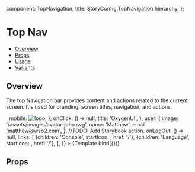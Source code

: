 
  component: TopNavigation,
  title: StoryConfig.TopNavigation.hierarchy,
};

<Meta title={meta.title} component={meta.component} />


# Top Nav

- [Overview](#overview)
- [Props](#props)
- [Usage](#usage)
- [Variants](#variants)

## Overview

The top Navigation bar provides content and actions related to the current screen. It's used for branding, screen
titles, navigation, and actions.

<Canvas>
  <Story
    name="Overview"
    parameters={withDesign('TopNavigation', 'Overview', {})}
    args={{
      isLeftNavigationActive: true,
      brand: {
        logo: {
          desktop: <img src='/assets/images/oxygen-ui-logo-mini.svg' alt='logo' />,
          mobile: <img src='/assets/images/oxygen-ui-logo-mini.svg' alt='logo' />,
        },
        onClick: () => null,
        title: 'OxygenUI',
      },
      user: {
        image: '/assets/images/avatar-john.svg',
        name: 'Matthew',
        email: 'matthew@wso2.com',
      },
      //TODO: Add Storybook action.
      onLogOut: () => null,
      links: [
        {children: 'Console', startIcon: <LogsIcon />, href: '/'},
        {children: 'Language', startIcon: <LanguagesIcon />, href: '/'},
      ],
    }}
  >
    {Template.bind({})}
  </Story>
</Canvas>

## Props

<ArgsTable story="Overview" />
